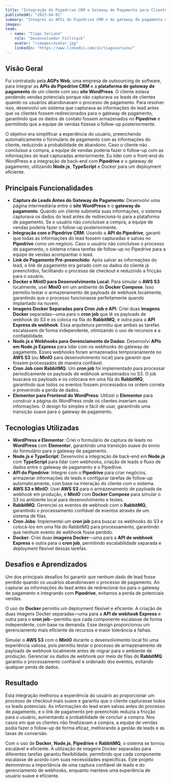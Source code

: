 ```yaml
---
title: "Integração do Pipedrive CRM e Gateway de Pagamento para Cliente da AGPs Web"
publishedAt: "2023-04-01"
summary: "Integrei as APIs do Pipedrive CRM e do gateway de pagamento de um cliente com seu site WordPress, capturando leads e otimizando o processo de pagamento. Utilizei Docker com MinIO para simular o S3 localmente e dividi as tarefas em duas imagens Docker separadas: uma para o cron job e outra para a API de webhook Express."
images:
team:
  - name: "Tiago Soriano"
    role: "Desenvolvedor Fullstack"
    avatar: "/images/avatar.jpg"
    linkedIn: "https://www.linkedin.com/in/tiagosoriano/"
---
```


## Visão Geral

Fui contratado pela **AGPs Web**, uma empresa de outsourcing de software, para integrar as **APIs do Pipedrive CRM** e a **plataforma de gateway de pagamento** de um cliente com seu **site WordPress**. O cliente estava perdendo vendas potenciais porque não capturava os leads de clientes quando os usuários abandonavam o processo de pagamento. Para resolver isso, desenvolvi um sistema que capturava as informações do lead antes que os clientes fossem redirecionados para o gateway de pagamento, garantindo que os dados de contato fossem armazenados no **Pipedrive** e permitindo que a equipe de vendas fizesse o follow-up posteriormente.

O objetivo era simplificar a experiência do usuário, preenchendo automaticamente o formulário de pagamento com as informações do cliente, reduzindo a probabilidade de abandono. Caso o cliente não concluísse a compra, a equipe de vendas poderia fazer o follow-up com as informações do lead capturadas anteriormente. Eu lidei com o front-end do WordPress e a integração de back-end com **Pipedrive** e o gateway de pagamento, utilizando **Node.js**, **TypeScript** e Docker para um deployment eficiente.

## Principais Funcionalidades

- **Captura de Leads Antes do Gateway de Pagamento**: Desenvolvi uma página intermediária entre o **site WordPress** e o **gateway de pagamento**. Quando um cliente submetia suas informações, o sistema capturava os dados do lead antes de redirecioná-lo para a plataforma de pagamento. Se o usuário não concluísse a compra, a equipe de vendas poderia fazer o follow-up posteriormente.
- **Integração com o Pipedrive CRM**: Usando a **API do Pipedrive**, garanti que todas as informações do lead fossem capturadas e salvas no **Pipedrive** como um negócio. Caso o usuário não concluísse o processo de pagamento, o sistema criava tarefas de follow-up no Pipedrive para a equipe de vendas acompanhar o lead.
- **Link de Pagamento Pré-preenchido**: Após salvar as informações do lead, o link de pagamento era gerado com os dados do cliente já preenchidos, facilitando o processo de checkout e reduzindo a fricção para o usuário.
- **Docker e MinIO para Desenvolvimento Local**: Para simular o **AWS S3** localmente, usei **MinIO** em um ambiente de **Docker Compose**. Isso permitiu testar o armazenamento de payloads de webhook localmente, garantindo que o processo funcionasse perfeitamente quando implantado na nuvem.
- **Imagens Docker Separadas para Cron Job e API**: Criei duas **imagens Docker** separadas—uma para o **cron job** que lê os payloads de webhook do S3 e os coloca na fila do **RabbitMQ**, e outra para a **API Express de webhook**. Essa arquitetura permitiu que ambas as tarefas escalassem de forma independente, otimizando o uso de recursos e a confiabilidade.
- **Node.js e Webhooks para Gerenciamento de Dados**: Desenvolvi **APIs em Node.js Express** para lidar com os webhooks do gateway de pagamento. Esses webhooks foram armazenados temporariamente no **AWS S3** (ou **MinIO** para desenvolvimento local) para garantir que fossem processados de maneira confiável.
- **Cron Job com RabbitMQ**: Um **cron job** foi implementado para processar periodicamente os payloads de webhook armazenados no S3. O job buscava os payloads e os colocava em uma fila do **RabbitMQ**, garantindo que todos os eventos fossem processados na ordem correta e prevenindo a perda de dados.
- **Elementor para Frontend do WordPress**: Utilizei o **Elementor** para construir a página do WordPress onde os clientes inseriam suas informações. O design foi simples e fácil de usar, garantindo uma transição suave para o gateway de pagamento.

## Tecnologias Utilizadas

- **WordPress e Elementor**: Criei o formulário de captura de leads no **WordPress** com **Elementor**, garantindo uma transição suave do envio do formulário para o gateway de pagamento.
- **Node.js e TypeScript**: Desenvolvi a integração de back-end em **Node.js** com **TypeScript** para lidar com webhooks, criação de leads e fluxo de dados entre o gateway de pagamento e o Pipedrive.
- **API do Pipedrive**: Integrei com o **Pipedrive** para criar negócios, armazenar informações de leads e configurar tarefas de follow-up automaticamente, com base na interação do cliente com o sistema.
- **AWS S3 e MinIO**: Usei **AWS S3** para o armazenamento de payloads de webhook em produção, e **MinIO** com **Docker Compose** para simular o S3 no ambiente local para desenvolvimento e testes.
- **RabbitMQ**: Gerenciei os eventos de webhook com o **RabbitMQ**, garantindo o processamento confiável de eventos através de um sistema de filas.
- **Cron Jobs**: Implementei um **cron job** para buscar os webhooks do S3 e colocá-los em uma fila do RabbitMQ para processamento, garantindo que nenhum evento de webhook fosse perdido.
- **Docker**: Criei duas **imagens Docker**—uma para a **API de webhook Express** e outra para o **cron job**, permitindo escalabilidade separada e deployment flexível dessas tarefas.

## Desafios e Aprendizados

Um dos principais desafios foi garantir que nenhum dado de lead fosse perdido quando os usuários abandonavam o processo de pagamento. Ao capturar as informações do lead antes de redirecioná-los para o gateway de pagamento e integrando com **Pipedrive**, evitamos a perda de potenciais vendas.

O uso de **Docker** permitiu um deployment flexível e eficiente. A criação de duas imagens Docker separadas—uma para a **API de webhook Express** e outra para o **cron job**—permitiu que cada componente escalasse de forma independente, com base na demanda. Esse design proporcionou um gerenciamento mais eficiente de recursos e maior tolerância a falhas.

Simular o **AWS S3** com o **MinIO** durante o desenvolvimento local foi uma experiência valiosa, pois permitiu testar o processo de armazenamento de payloads de webhook localmente antes de migrar para o ambiente de produção. Gerenciar os dados de webhook por meio de filas do **RabbitMQ** garantiu o processamento confiável e ordenado dos eventos, evitando qualquer perda de dados.

## Resultado

Esta integração melhorou a experiência do usuário ao proporcionar um processo de checkout mais suave e garantiu que o cliente capturasse todos os leads potenciais. As informações do lead eram salvas antes do processo de pagamento, e o link de pagamento pré-preenchido reduzia a fricção para o usuário, aumentando a probabilidade de concluir a compra. Nos casos em que os clientes não finalizavam a compra, a equipe de vendas podia fazer o follow-up de forma eficaz, melhorando a gestão de leads e as taxas de conversão.

Com o uso de **Docker**, **Node.js**, **Pipedrive** e **RabbitMQ**, o sistema se tornou escalável e eficiente. A utilização de imagens Docker separadas para diferentes tarefas garantiu flexibilidade, permitindo que cada componente escalasse de acordo com suas necessidades específicas. Este projeto demonstrou a importância de uma captura confiável de leads e do gerenciamento de webhooks, enquanto manteve uma experiência de usuário suave e eficiente.
